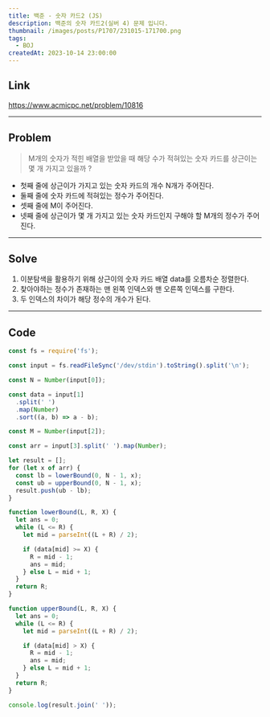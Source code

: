 ```yaml
---
title: 백준 - 숫자 카드2 (JS)
description: 백준의 숫자 카드2(실버 4) 문제 입니다.
thumbnail: /images/posts/P1707/231015-171700.png
tags:
  - BOJ
createdAt: 2023-10-14 23:00:00
---
```


## Link

https://www.acmicpc.net/problem/10816

<hr />

## Problem

> M개의 숫자가 적힌 배열을 받았을 때 해당 수가 적혀있는 숫자 카드를 상근이는 몇 개 가지고 있을까 ?

- 첫째 줄에 상근이가 가지고 있는 숫자 카드의 개수 N개가 주어진다.
- 둘째 줄에 숫자 카드에 적혀있는 정수가 주어진다.
- 셋째 줄에 M이 주어진다.
- 넷째 줄에 상근이가 몇 개 가지고 있는 숫자 카드인지 구해야 할 M개의 정수가 주어진다.

<hr />

## Solve

1. 이분탐색을 활용하기 위해 상근이의 숫자 카드 배열 data를 오름차순 정렬한다.
2. 찾아야하는 정수가 존재하는 맨 왼쪽 인덱스와 맨 오른쪽 인덱스를 구한다.
3. 두 인덱스의 차이가 해당 정수의 개수가 된다.

<hr />

## Code

```javascript
const fs = require('fs');

const input = fs.readFileSync('/dev/stdin').toString().split('\n');

const N = Number(input[0]);

const data = input[1]
  .split(' ')
  .map(Number)
  .sort((a, b) => a - b);

const M = Number(input[2]);

const arr = input[3].split(' ').map(Number);

let result = [];
for (let x of arr) {
  const lb = lowerBound(0, N - 1, x);
  const ub = upperBound(0, N - 1, x);
  result.push(ub - lb);
}

function lowerBound(L, R, X) {
  let ans = 0;
  while (L <= R) {
    let mid = parseInt((L + R) / 2);

    if (data[mid] >= X) {
      R = mid - 1;
      ans = mid;
    } else L = mid + 1;
  }
  return R;
}

function upperBound(L, R, X) {
  let ans = 0;
  while (L <= R) {
    let mid = parseInt((L + R) / 2);

    if (data[mid] > X) {
      R = mid - 1;
      ans = mid;
    } else L = mid + 1;
  }
  return R;
}

console.log(result.join(' '));
```
